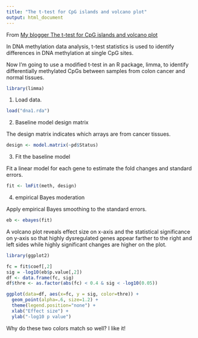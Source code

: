 ```yaml
---
title: "The t-test for CpG islands and volcano plot"
output: html_document
---
```


From [My blogger The t-test for CpG islands and volcano plot](http://bitit1994.blogspot.hk/2016/04/the-t-test-for-cpg-islands-and-volcano.html)

In DNA methylation data analysis, t-test statistics is used to identify differences in DNA methylation at single CpG sites. 

Now I'm going to use a modified t-test in an R package, limma, to identify differentially methylated CpGs between samples from colon cancer and normal tissues.

```r
library(limma)
```

1. Load data.

```r
load("dna1.rda")
```

2. Baseline model design matrix

The design matrix indicates which arrays are from  cancer tissues.

```r
design <- model.matrix(~pd$Status)
```

3. Fit the baseline model

Fit a linear model for each gene to estimate the fold changes and standard errors.

```r
fit <- lmFit(meth, design)
```

4. empirical Bayes moderation

Apply empirical Bayes smoothing to the standard errors.

```r
eb <- ebayes(fit)
```

A volcano plot reveals effect size on x-axis and the statistical significance on y-axis so that highly dysregulated genes appear farther to the right and left sides while highly significant changes are higher on the plot.

```r
library(ggplot2)

fc = fit$coef[,2]
sig = -log10(eb$p.value[,2])
df <- data.frame(fc, sig)
df$thre <- as.factor(abs(fc) < 0.4 & sig < -log10(0.05))

ggplot(data=df, aes(x=fc, y = sig, color=thre)) +
  geom_point(alpha=.6, size=1.2) +
  theme(legend.position="none") +
  xlab("Effect size") +
  ylab("-log10 p value")

```

Why do these two colors match so well? I like it!